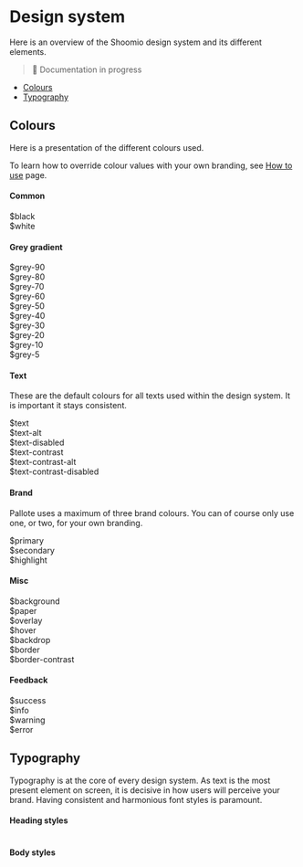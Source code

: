 



<Meta title="Design system" />

<div class="SBMarkdown">

# Design system

Here is an overview of the Shoomio design system and its different elements.

> 🚧 Documentation in progress

- [Colours](#colours)
- [Typography](#typography)

## Colours

Here is a presentation of the different colours used.

To learn how to override colour values with your own branding, see [How to use](?path=/docs/how-to-use--docs) page.

#### Common

<Unstyled>
  <Grid wrapper spacing={2}>
    <Colour background={variables.black} variable='black' />
    <Colour background={variables.white} variable='white' />
    <Grid item col={2}>
      <div style={{backgroundColor: variables.black, border: '1px solid', borderColor: variables.border, height: '2.5rem', width: '100%', borderRadius: '0.25rem', marginBottom: '0.25rem'}} className={'p-1'} />
      <Text variant='caption' weight='bold'>$black</Text>
    </Grid>
    <Grid item col={2}>
      <div style={{backgroundColor: variables.white, height: '2.5rem', width: '100%', borderRadius: '0.25rem', marginBottom: '0.25rem'}} className={'p-1'} />
      <Text variant='caption' weight='bold'>$white</Text>
    </Grid>
  </Grid>
</Unstyled>

#### Grey gradient

<Unstyled>
  <Grid wrapper spacing={2}>
    <Grid item col={2}>
      <div style={{backgroundColor: variables['grey-90'], height: '2.5rem', width: '100%', borderRadius: '0.25rem', marginBottom: '0.25rem'}} className={'p-1'} />
      <Text variant='caption' weight='bold'>$grey-90</Text>
    </Grid>
    <Grid item col={2}>
      <div style={{backgroundColor: variables['grey-80'], height: '2.5rem', width: '100%', borderRadius: '0.25rem', marginBottom: '0.25rem'}} className={'p-1'} />
      <Text variant='caption' weight='bold'>$grey-80</Text>
    </Grid>
    <Grid item col={2}>
      <div style={{backgroundColor: variables['grey-70'], height: '2.5rem', width: '100%', borderRadius: '0.25rem', marginBottom: '0.25rem'}} className={'p-1'} />
      <Text variant='caption' weight='bold'>$grey-70</Text>
    </Grid>
    <Grid item col={2}>
      <div style={{backgroundColor: variables['grey-60'], height: '2.5rem', width: '100%', borderRadius: '0.25rem', marginBottom: '0.25rem'}} className={'p-1'} />
      <Text variant='caption' weight='bold'>$grey-60</Text>
    </Grid>
    <Grid item col={2}>
      <div style={{backgroundColor: variables['grey-50'], height: '2.5rem', width: '100%', borderRadius: '0.25rem', marginBottom: '0.25rem'}} className={'p-1'} />
      <Text variant='caption' weight='bold'>$grey-50</Text>
    </Grid>
    <Grid item col={2}>
      <div style={{backgroundColor: variables['grey-40'], height: '2.5rem', width: '100%', borderRadius: '0.25rem', marginBottom: '0.25rem'}} className={'p-1'} />
      <Text variant='caption' weight='bold'>$grey-40</Text>
    </Grid>
    <Grid item col={2}>
      <div style={{backgroundColor: variables['grey-30'], height: '2.5rem', width: '100%', borderRadius: '0.25rem', marginBottom: '0.25rem'}} className={'p-1'} />
      <Text variant='caption' weight='bold'>$grey-30</Text>
    </Grid>
    <Grid item col={2}>
      <div style={{backgroundColor: variables['grey-20'], height: '2.5rem', width: '100%', borderRadius: '0.25rem', marginBottom: '0.25rem'}} className={'p-1'} />
      <Text variant='caption' weight='bold'>$grey-20</Text>
    </Grid>
    <Grid item col={2}>
      <div style={{backgroundColor: variables['grey-10'], height: '2.5rem', width: '100%', borderRadius: '0.25rem', marginBottom: '0.25rem'}} className={'p-1'} />
      <Text variant='caption' weight='bold'>$grey-10</Text>
    </Grid>
    <Grid item col={2}>
      <div style={{backgroundColor: variables['grey-5'], height: '2.5rem', width: '100%', borderRadius: '0.25rem', marginBottom: '0.25rem'}} className={'p-1'} />
      <Text variant='caption' weight='bold'>$grey-5</Text>
    </Grid>
  </Grid>
</Unstyled>

#### Text

These are the default colours for all texts used within the design system. It is important it stays consistent.

<Unstyled>
  <Grid wrapper spacing={2}>
    <Grid item wrapper spacing={2}>
      <Grid item col={2}>
        <div style={{backgroundColor: variables['text'], height: '2.5rem', width: '100%', borderRadius: '0.25rem', marginBottom: '0.25rem'}} className={'p-1'} />
        <Text variant='caption' weight='bold'>$text</Text>
      </Grid>
      <Grid item col={2}>
        <div style={{backgroundColor: variables['text-alt'], height: '2.5rem', width: '100%', borderRadius: '0.25rem', marginBottom: '0.25rem'}} className={'p-1'} />
        <Text variant='caption' weight='bold'>$text-alt</Text>
      </Grid>
      <Grid item col={2}>
        <div style={{backgroundColor: variables['text-disabled'], height: '2.5rem', width: '100%', borderRadius: '0.25rem', marginBottom: '0.25rem'}} className={'p-1'} />
        <Text variant='caption' weight='bold'>$text-disabled</Text>
      </Grid>
    </Grid>
    <Grid item wrapper spacing={2}>
      <Grid item col={2}>
        <div style={{backgroundColor: variables['text-contrast'], border: '1px solid', borderColor: variables.border, height: '2.5rem', width: '100%', borderRadius: '0.25rem', marginBottom: '0.25rem'}} className={'p-1'} />
        <Text variant='caption' weight='bold'>$text-contrast</Text>
      </Grid>
      <Grid item col={2}>
        <div style={{backgroundColor: variables['text-contrast-alt'], border: '1px solid', borderColor: variables.border, height: '2.5rem', width: '100%', borderRadius: '0.25rem', marginBottom: '0.25rem'}} className={'p-1'} />
        <Text variant='caption' weight='bold'>$text-contrast-alt</Text>
      </Grid>
      <Grid item col={2}>
        <div style={{backgroundColor: variables['text-contrast-disabled'], border: '1px solid', borderColor: variables.border, height: '2.5rem', width: '100%', borderRadius: '0.25rem', marginBottom: '0.25rem'}} className={'p-1'} />
        <Text variant='caption' weight='bold'>$text-contrast-disabled</Text>
      </Grid>
    </Grid>
  </Grid>
</Unstyled>

#### Brand

Pallote uses a maximum of three brand colours. You can of course only use one, or two, for your own branding.

<Unstyled>
  <Grid wrapper spacing={2}>
    <Grid item col={2}>
      <div style={{backgroundColor: variables['primary'], height: '2.5rem', width: '100%', borderRadius: '0.25rem', marginBottom: '0.25rem'}} className={'p-1'} />
      <Text variant='caption' weight='bold'>$primary</Text>
    </Grid>
    <Grid item col={2}>
      <div style={{backgroundColor: variables['secondary'], height: '2.5rem', width: '100%', borderRadius: '0.25rem', marginBottom: '0.25rem'}} className={'p-1'} />
      <Text variant='caption' weight='bold'>$secondary</Text>
    </Grid>
    <Grid item col={2}>
      <div style={{backgroundColor: variables['highlight'], height: '2.5rem', width: '100%', borderRadius: '0.25rem', marginBottom: '0.25rem'}} className={'p-1'} />
      <Text variant='caption' weight='bold'>$highlight</Text>
    </Grid>
  </Grid>
</Unstyled>

#### Misc

<Unstyled>
  <Grid wrapper spacing={2}>
    <Grid item wrapper spacing={2}>
      <Grid item col={2}>
        <div style={{backgroundColor: variables['background'], border: '1px solid', borderColor: variables.border, height: '2.5rem', width: '100%', borderRadius: '0.25rem', marginBottom: '0.25rem'}} className={'p-1'} />
        <Text variant='caption' weight='bold'>$background</Text>
      </Grid>
      <Grid item col={2}>
        <div style={{backgroundColor: variables['paper'], height: '2.5rem', width: '100%', borderRadius: '0.25rem', marginBottom: '0.25rem'}} className={'p-1'} />
        <Text variant='caption' weight='bold'>$paper</Text>
      </Grid>
    </Grid>
    <Grid item wrapper spacing={2}>
      <Grid item col={2}>
        <div style={{backgroundColor: variables['overlay'], height: '2.5rem', width: '100%', borderRadius: '0.25rem', marginBottom: '0.25rem'}} className={'p-1'} />
        <Text variant='caption' weight='bold'>$overlay</Text>
      </Grid>
      <Grid item col={2}>
        <div style={{backgroundColor: variables['hover'], height: '2.5rem', width: '100%', borderRadius: '0.25rem', marginBottom: '0.25rem'}} className={'p-1'} />
        <Text variant='caption' weight='bold'>$hover</Text>
      </Grid>
      <Grid item col={2}>
        <div style={{backgroundColor: variables['backdrop'], height: '2.5rem', width: '100%', borderRadius: '0.25rem', marginBottom: '0.25rem'}} className={'p-1'} />
        <Text variant='caption' weight='bold'>$backdrop</Text>
      </Grid>
    </Grid>
    <Grid item wrapper spacing={2}>
      <Grid item col={2}>
        <div style={{backgroundColor: variables['border'], height: '2.5rem', width: '100%', borderRadius: '0.25rem', marginBottom: '0.25rem'}} className={'p-1'} />
        <Text variant='caption' weight='bold'>$border</Text>
      </Grid>
      <Grid item col={2}>
        <div style={{backgroundColor: variables['border-contrast'], border: '1px solid', borderColor: variables.border, height: '2.5rem', width: '100%', borderRadius: '0.25rem', marginBottom: '0.25rem'}} className={'p-1'} />
        <Text variant='caption' weight='bold'>$border-contrast</Text>
      </Grid>
    </Grid>
  </Grid>
</Unstyled>

#### Feedback

<Unstyled>
  <Grid wrapper spacing={2}>
      <Grid item col={2}>
        <div style={{backgroundColor: variables['success'], height: '2.5rem', width: '100%', borderRadius: '0.25rem', marginBottom: '0.25rem'}} className={'p-1'} />
        <Text variant='caption' weight='bold'>$success</Text>
      </Grid>
    <Grid item col={2}>
      <div style={{backgroundColor: variables['info'], height: '2.5rem', width: '100%', borderRadius: '0.25rem', marginBottom: '0.25rem'}} className={'p-1'} />
      <Text variant='caption' weight='bold'>$info</Text>
    </Grid>
    <Grid item col={2}>
      <div style={{backgroundColor: variables['warning'], height: '2.5rem', width: '100%', borderRadius: '0.25rem', marginBottom: '0.25rem'}} className={'p-1'} />
      <Text variant='caption' weight='bold'>$warning</Text>
    </Grid>
    <Grid item col={2}>
      <div style={{backgroundColor: variables['error'], height: '2.5rem', width: '100%', borderRadius: '0.25rem', marginBottom: '0.25rem'}} className={'p-1'} />
      <Text variant='caption' weight='bold'>$error</Text>
    </Grid>
  </Grid>
</Unstyled>


## Typography

Typography is at the core of every design system. As text is the most present element on screen, it is decisive in how users will perceive your brand. Having consistent and harmonious font styles is paramount.

#### Heading styles

<Unstyled>
  <Table>
    <HeaderRow />
    <HeadingRows />
  </Table>
</Unstyled>

#### Body styles

<Unstyled>
  <Table>
    <HeaderRow />
    <BodyRows />
  </Table>
</Unstyled>

</div>
